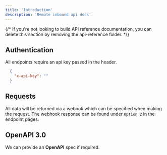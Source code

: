 ```yaml
---
title: 'Introduction'
description: 'Remote inbound api docs'
---
```


{/* <Note>
  If you're not looking to build API reference documentation, you can delete
  this section by removing the api-reference folder.
</Note> */}


## Authentication

All endpoints require an api key passed in the header.

```json
  {
    "x-api-key": ""
  }
```

## Requests

All data will be returned via a webook which can be specified when making the request. The webhook response can be found under `Option 2` in the endpoint pages.

## OpenAPI 3.0

We can provide an **OpenAPI** spec if required.
